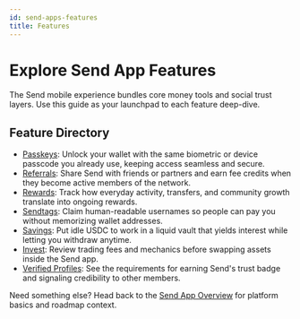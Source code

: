 ```yaml
---
id: send-apps-features
title: Features
---
```


# Explore Send App Features

The Send mobile experience bundles core money tools and social trust layers. Use this guide as your launchpad to each feature deep-dive.

## Feature Directory

- [Passkeys](/docs/features/passkeys): Unlock your wallet with the same biometric or device passcode you already use, keeping access seamless and secure.
- [Referrals](/docs/features/referrals): Share Send with friends or partners and earn fee credits when they become active members of the network.
- [Rewards](/docs/features/rewards): Track how everyday activity, transfers, and community growth translate into ongoing rewards.
- [Sendtags](/docs/features/sendtags): Claim human-readable usernames so people can pay you without memorizing wallet addresses.
- [Savings](/docs/features/savings): Put idle USDC to work in a liquid vault that yields interest while letting you withdraw anytime.
- [Invest](/docs/features/invest): Review trading fees and mechanics before swapping assets inside the Send app.
- [Verified Profiles](/docs/features/verified-profiles): See the requirements for earning Send's trust badge and signaling credibility to other members.

Need something else? Head back to the [Send App Overview](/docs/send-mobile-apps/overview) for platform basics and roadmap context.

